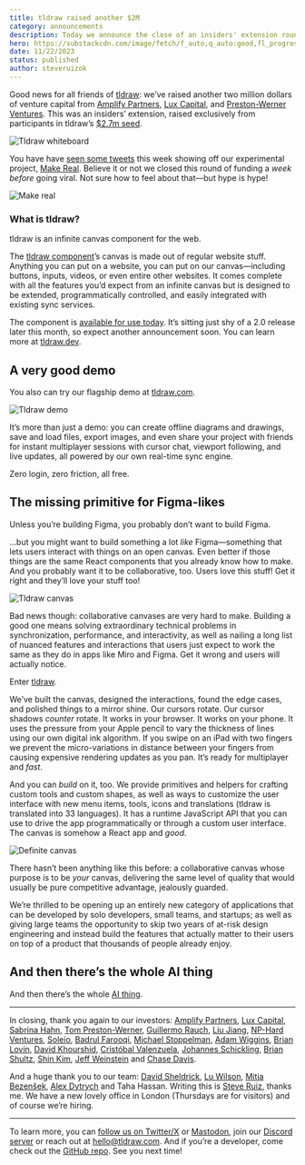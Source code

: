 ```yaml
---
title: tldraw raised another $2M
category: announcements
description: Today we announce the close of an insiders' extension round led by Amplify, Lux, and Tom Preston-Werner.
hero: https://substackcdn.com/image/fetch/f_auto,q_auto:good,fl_progressive:steep/https%3A%2F%2Fsubstack-post-media.s3.amazonaws.com%2Fpublic%2Fimages%2F3a7fa643-080f-4d67-88b1-eed02a413be3_2614x1688.png
date: 11/22/2023
status: published
author: steveruizok
---
```


Good news for all friends of [tldraw](https://www.tldraw.com/): we’ve raised another two million dollars of venture capital from [Amplify Partners](https://www.amplifypartners.com/), [Lux Capital](https://www.luxcapital.com/), and [Preston-Werner Ventures](https://prestonwernerventures.com/). This was an insiders’ extension, raised exclusively from participants in tldraw’s [$2.7m seed](https://tldraw.substack.com/p/tiny-little-seed-round).

![Tldraw whiteboard](https://substackcdn.com/image/fetch/f_auto,q_auto:good,fl_progressive:steep/https%3A%2F%2Fsubstack-post-media.s3.amazonaws.com%2Fpublic%2Fimages%2F3a7fa643-080f-4d67-88b1-eed02a413be3_2614x1688.png)

You have have [seen some tweets](https://x.com/tldraw/status/1724892287304646868?s=20) this week showing off our experimental project, [Make Real](https://www.producthunt.com/posts/make-real). Believe it or not we closed this round of funding a _week before_ going viral. Not sure how to feel about that—but hype is hype!

![Make real](https://substackcdn.com/image/fetch/f_auto,q_auto:good,fl_progressive:steep/https%3A%2F%2Fsubstack-post-media.s3.amazonaws.com%2Fpublic%2Fimages%2F0bea6869-07e4-45f5-8533-847434ce3001_3064x1902.png)

### What is tldraw?

tldraw is an infinite canvas component for the web.

The [tldraw component](https://tldraw.dev/)’s canvas is made out of regular website stuff. Anything you can put on a website, you can put on our canvas—including buttons, inputs, videos, or even entire other websites. It comes complete with all the features you’d expect from an infinite canvas but is designed to be extended, programmatically controlled, and easily integrated with existing sync services.

The component is [available for use today](https://www.npmjs.com/package/@tldraw/tldraw). It’s sitting just shy of a 2.0 release later this month, so expect another announcement soon. You can learn more at [tldraw.dev](https://tldraw.dev/).

## A very good demo

You also can try our flagship demo at [tldraw.com](https://www.tldraw.com).

![Tldraw demo](https://substackcdn.com/image/fetch/f_auto,q_auto:good,fl_progressive:steep/https%3A%2F%2Fsubstack-post-media.s3.amazonaws.com%2Fpublic%2Fimages%2F517271cd-b047-4b26-91ad-5077c6678d07_3824x2474.png)

It’s more than just a demo: you can create offline diagrams and drawings, save and load files, export images, and even share your project with friends for instant multiplayer sessions with cursor chat, viewport following, and live updates, all powered by our own real-time sync engine.

Zero login, zero friction, all free.

## The missing primitive for Figma-likes

Unless you’re building Figma, you probably don’t want to build Figma.

…but you might want to build something a lot _like_ Figma—something that lets users interact with things on an open canvas. Even better if those things are the same React components that you already know how to make. And you probably want it to be collaborative, too. Users love this stuff! Get it right and they’ll love your stuff too!

![Tldraw canvas](https://substackcdn.com/image/fetch/f_auto,q_auto:good,fl_progressive:steep/https%3A%2F%2Fsubstack-post-media.s3.amazonaws.com%2Fpublic%2Fimages%2Fc2d3f9bc-3c6f-4331-b3c1-ee8611b6b262_722x406.gif)

Bad news though: collaborative canvases are very hard to make. Building a good one means solving extraordinary technical problems in synchronization, performance, and interactivity, as well as nailing a long list of nuanced features and interactions that users just expect to work the same as they do in apps like Miro and Figma. Get it wrong and users will actually notice.

Enter [tldraw](https://tldraw.dev/).

We’ve built the canvas, designed the interactions, found the edge cases, and polished things to a mirror shine. Our cursors rotate. Our cursor shadows _counter_ rotate. It works in your browser. It works on your phone. It uses the pressure from your Apple pencil to vary the thickness of lines using our own digital ink algorithm. If you swipe on an iPad with two fingers we prevent the micro-variations in distance between your fingers from causing expensive rendering updates as you pan. It’s ready for multiplayer and _fast_.

And you can _build_ on it, too. We provide primitives and helpers for crafting custom tools and custom shapes, as well as ways to customize the user interface with new menu items, tools, icons and translations (tldraw is translated into 33 languages). It has a runtime JavaScript API that you can use to drive the app programmatically or through a custom user interface. The canvas is somehow a React app and _good_.

![Definite canvas](https://substackcdn.com/image/fetch/f_auto,q_auto:good,fl_progressive:steep/https%3A%2F%2Fsubstack-post-media.s3.amazonaws.com%2Fpublic%2Fimages%2F0f6e2d4e-377d-4db7-bd68-be475d220b40_3500x2132.png 'Definite’s canvas powered by tldraw')

There hasn’t been anything like this before: a collaborative canvas whose purpose is to be _your_ canvas, delivering the same level of quality that would usually be pure competitive advantage, jealously guarded.

We’re thrilled to be opening up an entirely new category of applications that can be developed by solo developers, small teams, and startups; as well as giving large teams the opportunity to skip two years of at-risk design engineering and instead build the features that actually matter to their users on top of a product that thousands of people already enjoy.

## And then there’s the whole AI thing

And then there’s the whole [AI thing](https://makereal.tldraw.com/).

---

In closing, thank you again to our investors: [Amplify Partners](https://www.amplifypartners.com/), [Lux Capital](https://www.luxcapital.com/), [Sabrina Hahn](https://www.sabrinahahn.com/), [Tom Preston-Werner](https://twitter.com/mojombo), [Guillermo Rauch](https://twitter.com/rauchg), [Liu Jiang](https://www.linkedin.com/in/liujiang1), [NP-Hard Ventures](https://nphard.vc/), [Soleio](https://twitter.com/soleio), [Badrul Farooqi](https://twitter.com/farooqib), [Michael Stoppelman](https://www.linkedin.com/in/michaelstoppelman), [Adam Wiggins](https://twitter.com/_adamwiggins_), [Brian Lovin](https://twitter.com/brian_lovin), [David Khourshid](https://twitter.com/DavidKPiano), [Cristóbal Valenzuela](https://twitter.com/c_valenzuelab), [Johannes Schickling](https://twitter.com/schickling), [Brian Shultz](https://twitter.com/brianlshultz), [Shin Kim](https://twitter.com/_shinkim), [Jeff Weinstein](https://twitter.com/jeff_weinstein) and [Chase Davis](https://twitter.com/Chase_Davis_).

And a huge thank you to our team: [David Sheldrick](https://twitter.com/djsheldrick), [Lu Wilson](https://twitter.com/TodePond), [Mitja Bezenšek](https://twitter.com/MitjaBezensek), [Alex Dytrych](https://twitter.com/somehats) and Taha Hassan. Writing this is [Steve Ruiz](https://twitter.com/steveruizok), thanks me. We have a new lovely office in London (Thursdays are for visitors) and of course we’re hiring.

---

To learn more, you can [follow us on Twitter/X](https://www.twitter.com/tldraw) or [Mastodon](https://mas.to/@tldraw), join our [Discord server](https://discord.gg/Up7bFHPstc) or reach out at [hello@tldraw.com](mailto:hello@tldraw.com). And if you’re a developer, come check out the [GitHub repo](https://github.com/tldraw/tldraw). See you next time!
